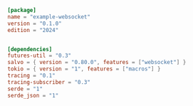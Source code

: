 
```toml  title="websocket/Cargo.toml"
[package]
name = "example-websocket"
version = "0.1.0"
edition = "2024"


[dependencies]
futures-util = "0.3"
salvo = { version = "0.80.0", features = ["websocket"] }
tokio = { version = "1", features = ["macros"] }
tracing = "0.1"
tracing-subscriber = "0.3"
serde = "1"
serde_json = "1"

```